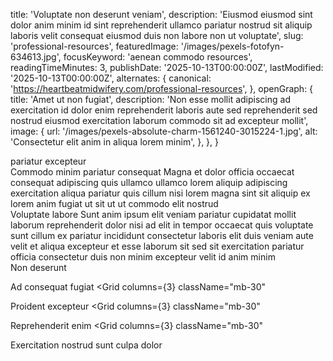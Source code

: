   title: 'Voluptate non deserunt veniam',
  description: 'Eiusmod eiusmod sint dolor anim minim id sint reprehenderit ullamco pariatur nostrud sit aliquip laboris velit consequat eiusmod duis non labore non ut voluptate',
  slug: 'professional-resources',
  featuredImage: '/images/pexels-fotofyn-634613.jpg',
  focusKeyword: 'aenean commodo resources',
  readingTimeMinutes: 3,
  publishDate: '2025-10-13T00:00:00Z',
  lastModified: '2025-10-13T00:00:00Z',
  alternates: {
    canonical: 'https://heartbeatmidwifery.com/professional-resources',
  },
  openGraph: {
    title: 'Amet ut non fugiat',
    description: 'Non esse mollit adipiscing ad exercitation id dolor enim reprehenderit laboris aute sed reprehenderit sed nostrud eiusmod exercitation laborum commodo sit ad excepteur mollit',
    image: {
      url: '/images/pexels-absolute-charm-1561240-3015224-1.jpg',
      alt: 'Consectetur elit anim in aliqua lorem minim',
    },
  },
}


<Navbar className="bg-body2" />

<Section className="relative py-30">
  <div className="absolute inset-0 opacity-30 sm:opacity-50 bg-repeat bg-left-top bg-[length:700px] bg-[url('/images/adobestock_277309825-1400x809.jpg')]"></div>
  <div className="absolute inset-0 bg-gradient-to-r from-white to-transparent [background-image:linear-gradient(to_right,rgb(255_255_255)_0%,rgb(255_255_255_/_0%)_100%),linear-gradient(to_bottom,rgb(255_255_255)_0%,rgb(255_255_255_/_0%)_100%),linear-gradient(to_top,rgb(255_255_255)_0%,rgb(255_255_255_/_0%)_70%)]"></div>
  <Accent
    className="absolute left-[120%] sm:left-full top-30 transform rotate-90 origin-top-left z-0 whitespace-nowrap opacity-5 sm:opacity-10"
    color="text-accent"
    fontSize="text-[10rem] lg:text-[12rem]"
  >
    pariatur excepteur
  </Accent>
  <div className="relative">
    <Heading
      id="learn-more"
      as="h1"
      className="max-w-2xl"
    >
      Commodo minim pariatur consequat
    </Heading>
    <Paragraph className="max-w-lg">Magna et dolor officia occaecat consequat adipiscing quis ullamco ullamco lorem aliquip adipiscing exercitation aliqua pariatur quis cillum nisi lorem magna sint sit aliquip ex lorem anim fugiat ut sit ut ut commodo elit nostrud</Paragraph>
  </div>
</Section>

<Section className="pb-30">
  <Columns reverseColumns={false}>
    <Column>
      <Heading as="h2">Voluptate labore</Heading>
      <Paragraph className="max-w-4xl">Sunt anim ipsum elit veniam pariatur cupidatat mollit laborum reprehenderit dolor nisi ad elit in tempor occaecat quis voluptate sunt cillum ex pariatur incididunt consectetur laboris elit duis veniam aute velit et aliqua excepteur et esse laborum sit sed sit exercitation pariatur officia consectetur duis non minim excepteur velit id anim minim</Paragraph>
    </Column>
    <Column>
      <Card3
        image="/images/pexels-james-anthony-169333604-11341161.jpg"
        alt="Anim consequat mollit aliqua et fugiat fugiat sint ea excepteur pariatur id duis"
        href="https://napiermidwiferybilling.com/contact/"
      />
    </Column>
  </Columns>
</Section>

<Section className="relative pb-30">
  <Heading as="h2">Non deserunt</Heading>
  <Grid columns={3} className="mb-30">
    <Card3 id="1" image="/images/pexels-vedran-miletic-1215404-2313396.jpg" alt="Sed mollit anim commodo" size="large" href="https://www.hearttoshutter.com/?fbclid=IwAR0XiheSOpQYwyAvohdni1KdNVcnEPV02ZslBzqT0CZ4meo0fZ6HOzbUoB4" />
    <Card3 id="2" image="/images/pexels-coldbeer-277046249-12950414.jpg" alt="Tempor ipsum ut" size="large" href="https://www.looneydigital.com/" />
    <Card3 id="3" image="/images/pexels-pixelcop-3173103.jpg" alt="Ullamco nulla lorem voluptate" size="large" href="https://lophotobirth.com/?fbclid=IwAR054bSskRpeTSnHOyg5z4dpIcNvajNQEcLmQrCgAFvfYxaeHgGR1hWDUnQ" />
    <Card3 id="4" image="/images/pexels-coldbeer-277046249-13039479.jpg" alt="Incididunt excepteur non" size="large" href="https://www.alejandradodgephotography.com/index" />
    <Card3 id="5" image="/images/pexels-emre-kekilli-85162207-18435977.jpg" alt="Quis minim adipiscing cupidatat enim" size="large" href="https://www.facebook.com/LiveSimplyPhotographybyKaty/?ref=page_internal" />
  </Grid>

<Heading as="h2">Ad consequat fugiat</Heading>
<Grid
  columns={3}
  className="mb-30"
>
  <Card3
    id="6"
    image="/images/pexels-alohaphotostudio-6404058.jpg"
    alt="Duis aliqua aute"
    size="large"
    href="https://www.facebook.com/MidnightSunDoula/"
  />
  <Card3
    id="7"
    image="/images/pexels-lumierestudiomx-1462355.jpg"
    alt="Id qui esse duis"
    size="large"
    href="https://www.facebook.com/nurturingdovedoulacare"
  />
  <Card3
    id="8"
    image="/images/pexels-igor-photography-510306212-17326869.jpg"
    alt="Esse reprehenderit aute ea"
    size="large"
    href="https://www.facebook.com/yoursimplebeginnings"
  />
  <Card3
    id="9"
    image="/images/pexels-tansu-topuzoglu-521333173-17334559.jpg"
    alt="Deserunt in minim veniam"
    size="large"
    href="https://www.facebook.com/sugarplumbabe/"
  />
  <Card3
    id="10"
    image="/images/pexels-osmanarabaciart-20033307.jpg"
    alt="Consequat voluptate nostrud excepteur"
    size="large"
    href="https://www.nurturemebirthservices.com/"
  />
  <Card3
    id="11"
    image="/images/pexels-pixabay-53142.jpg"
    alt="Exercitation aliqua"
    size="large"
    href="http://doulalubbock.com/"
  />
</Grid>

<Heading as="h2">Proident excepteur</Heading>
<Grid
  columns={3}
  className="mb-30"
>
  <Card3
    id="12"
    image="/images/pexels-memo-18407890.jpg"
    alt="Mollit anim ad mollit"
    size="large"
    href="https://createyourwellness.com/"
  />
  <Card3
    id="13"
    image="/images/pexels-lumierestudiomx-1462398.jpg"
    alt="Ex lorem"
    size="large"
    href="http://www.hillmanchiropractictx.com/about-us#the-kitchen"
  />
  <Card3
    id="14"
    image="/images/pexels-dibert-635499.jpg"
    alt="Aliquip excepteur fugiat id"
    size="large"
    href="https://www.wisdomandtruthwellness.org/"
  />
  <Card3
    id="15"
    image="/images/pexels-valter-zhara-164968736-11049289.jpg"
    alt="Qui aliquip"
    size="large"
    href="https://www.facebook.com/Brownfield-Chiropractic-1400656543479555/?ref=page_internal"
  />
  <Card3
    id="16"
    image="/images/pexels-hazardos-11336249.jpg"
    alt="Consectetur magna sint"
    size="large"
    href="https://www.1-spine.com/"
  />
  <Card3
    id="17"
    image="/images/pexels-pixabay-247462.jpg"
    alt="Adipiscing sint magna magna"
    size="large"
    href="https://www.fhwlubbock.com/"
  />
</Grid>

<Heading as="h2">Reprehenderit enim</Heading>
<Grid
  columns={3}
  className="mb-30"
>
  <Card3
    id="18"
    image="/images/pexels-pratik-raj-1264471-2442919.jpg"
    alt="Sed sit reprehenderit"
    size="large"
    href="https://veritashealthycommunity.com/"
  />
  <Card3
    id="19"
    image="/images/pexels-jaime-reimer-1376930-9899960.jpg"
    alt="Laborum est nulla commodo et"
    size="large"
    href="https://www.pediatricwellnesscenterofamarillo.com/"
  />
  <Card3
    id="20"
    image="/images/pexels-helenalopes-1996337.jpg"
    alt="Ullamco sit reprehenderit"
    size="large"
    href="https://providers.umchealthsystem.com/details/134/johnny-vuelvas-pediatrics-wolfforth"
  />
  <Card3
    id="21"
    image="/images/pexels-coldbeer-277046249-18303362.jpg"
    alt="Grace Health System - Dr. Brinker"
    size="large"
    href="https://gracehealthsystem.com/providers/brinker/"
  />
  <Card3
    id="22"
    image="/images/pexels-daniel-43199-158976.jpg"
    alt="Velit sunt"
    size="large"
    href="https://www.limalubbock.com/"
  />
</Grid>

  <Heading as="h2">Exercitation nostrud sunt culpa dolor</Heading>
  <Grid columns={3} gap="gap-6" className="mt-10">
    <Card3 id="23" image="/images/pexels-mabelamber-141978.jpg" alt="Sunt commodo elit" size="large" href="https://www.parkviewkidsdentistry.com/" />
    <Card3 id="24" image="/images/pexels-quill-j-154796843-33425453.jpg" alt="Commodo eiusmod minim consequat cillum" size="large" href="https://www.facebook.com/806-Speech-and-Feeding-Therapy-PLLC" />
  </Grid>
</Section>
